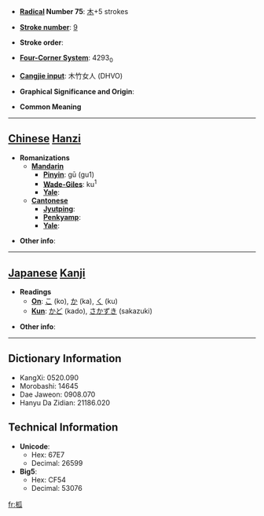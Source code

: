 * '''[[Wiktionary:Chinese radical index| Radical]] Number 75''': [[Wiktionary:Chinese radical index 木|木]]+5 strokes

* '''[[Wiktionary:Chinese total strokes index|Stroke number]]''': [[Wiktionary:Chinese total strokes index 9|9]]

* '''Stroke order''': 

* '''[[Wiktionary:Chinese four corner index|Four-Corner System]]''': 4293<sub>0</sub>

* '''[[Wiktionary:Chinese Cangjie index|Cangjie input]]''': 木竹女人 (DHVO)

* '''Graphical Significance and Origin''': 

* '''Common Meaning'''

----

== [[Chinese]] [[Hanzi]] ==

* '''Romanizations'''
** '''[[Mandarin]]'''
*** '''[[Pinyin]]''': gū (gu1)
*** '''[[Wade-Giles]]''': ku<sup>1</sup>
*** '''[[Yale]]''': 
** '''[[Cantonese]]'''
*** '''[[Jyutping]]''':
*** '''[[Penkyamp]]''': 
*** '''[[Yale]]''': 

* '''Other info''': 

----

== [[Japanese]] [[Kanji]] ==

* '''Readings'''
** '''[[On]]''': [[こ]] (ko), [[か]] (ka), [[く]] (ku)
** '''[[Kun]]''': [[かど]] (kado), [[さかずき]] (sakazuki)

* '''Other info''':  

----

== Dictionary Information ==

* KangXi: 0520.090
* Morobashi: 14645
* Dae Jaweon: 0908.070
* Hanyu Da Zidian: 21186.020

== Technical Information ==

* '''Unicode''':
** Hex: 67E7
** Decimal: 26599
* '''Big5''':
** Hex: CF54
** Decimal: 53076

[[fr:柧]]